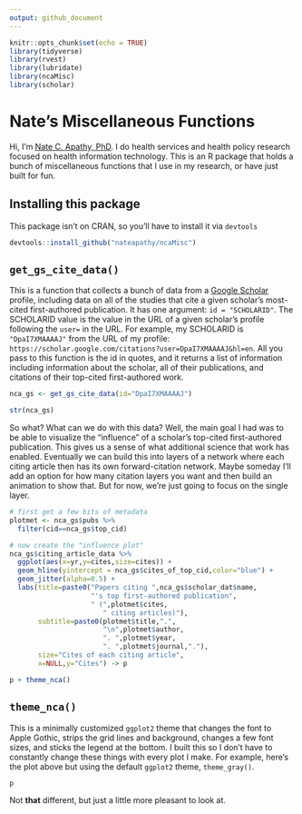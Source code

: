 ```yaml
---
output: github_document
---
```


```r
knitr::opts_chunk$set(echo = TRUE)
library(tidyverse)
library(rvest)
library(lubridate)
library(ncaMisc)
library(scholar)
```

# Nate's Miscellaneous Functions

Hi, I'm [Nate C. Apathy, PhD](https://www.nateapathy.com). I do health services and health policy research focused on health information technology. This is an R package that holds a bunch of miscellaneous functions that I use in my research, or have just built for fun.

## Installing this package

This package isn't on CRAN, so you'll have to install it via `devtools`

```r
devtools::install_github("nateapathy/ncaMisc")
```

## `get_gs_cite_data()`

This is a function that collects a bunch of data from a [Google Scholar](https://scholar.google.com/) profile, including data on all of the studies that cite a given scholar's most-cited first-authored publication. It has one argument: `id = "SCHOLARID"`. The SCHOLARID value is the value in the URL of a given scholar's profile following the `user=` in the URL. For example, my SCHOLARID is `"DpaI7XMAAAAJ"` from the URL of my profile: `https://scholar.google.com/citations?user=DpaI7XMAAAAJ&hl=en`. All you pass to this function is the id in quotes, and it returns a list of information including information about the scholar, all of their publications, and citations of their top-cited first-authored work.

```r

nca_gs <- get_gs_cite_data(id="DpaI7XMAAAAJ")

str(nca_gs)

```

So what? What can we do with this data? Well, the main goal I had was to be able to visualize the "influence" of a scholar's top-cited first-authored publication. This gives us a sense of what additional science that work has enabled. Eventually we can build this into layers of a network where each citing article then has its own forward-citation network. Maybe someday I'll add an option for how many citation layers you want and then build an animation to show that. But for now, we're just going to focus on the single layer.

```r
# first get a few bits of metadata 
plotmet <- nca_gs$pubs %>%
  filter(cid==nca_gs$top_cid)

# now create the "influence plot"
nca_gs$citing_article_data %>%
  ggplot(aes(x=yr,y=cites,size=cites)) +
  geom_hline(yintercept = nca_gs$cites_of_top_cid,color="blue") +
  geom_jitter(alpha=0.5) +
  labs(title=paste0("Papers citing ",nca_gs$scholar_dat$name,
                    "'s top first-authored publication",
                    " (",plotmet$cites,
                       " citing articles)"),
       subtitle=paste0(plotmet$title,".",
                       "\n",plotmet$author,
                       ". ",plotmet$year,
                       ". ",plotmet$journal,"."),
       size="Cites of each citing article",
       x=NULL,y="Cites") -> p

p + theme_nca()
```

## `theme_nca()`

This is a minimally customized `ggplot2` theme that changes the font to Apple Gothic, strips the grid lines and background, changes a few font sizes, and sticks the legend at the bottom. I built this so I don't have to constantly change these things with every plot I make. For example, here's the plot above but using the default `ggplot2` theme, `theme_gray()`.

```r
p
```

Not **that** different, but just a little more pleasant to look at.
